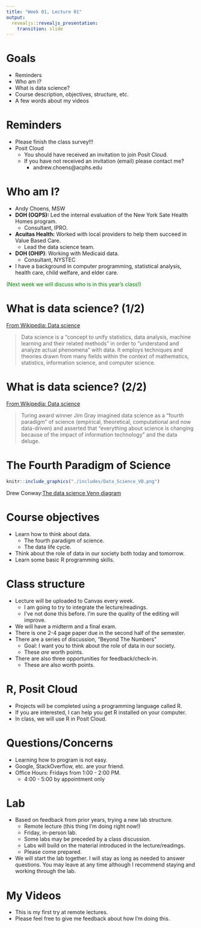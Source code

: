 ```yaml
---
title: "Week 01, Lecture 01"
output:
  revealjs::revealjs_presentation:
    transition: slide
---
```




# Goals

- Reminders
- Who am I?
- What is data science?
- Course description, objectives, structure, etc.
- A few words about my videos



# Reminders

- Please finish the class survey!!!
- Posit Cloud
    - You should have received an invitation to join Posit Cloud.
    - If you have not received an invitation (email) please contact me?
        - andrew.choens@acphs.edu



# Who am I?

- Andy Choens, MSW
- **DOH (OQPS):** Led the internal evaluation of the New York Sate Health Homes program.
    - Consultant, IPRO. 
- **Acuitas Health:** Worked with local providers to help them succeed in Value Based Care.
    - Lead the data science team.
- **DOH (OHIP)**: Working with Medicaid data.
    - Consultant, NYSTEC 
- I have a background in computer programming, statistical analysis, health care, child welfare, and elder care.

<span style="color:green">(Next week we will discuss who is in this year's class!)</span>



# What is data science? (1/2)

[From Wikipedia: Data science](https://en.wikipedia.org/wiki/Data_science)

> Data science is a "concept to unify statistics, data analysis, machine
> learning and their related methods" in order to "understand and
> analyze actual phenomena" with data. It employs techniques and
> theories drawn from many fields within the context of mathematics,
> statistics, information science, and computer science.



# What is data science? (2/2)

[From Wikipedia: Data science](https://en.wikipedia.org/wiki/Data_science)

> Turing award winner Jim Gray imagined data science as a "fourth
> paradigm" of science (empirical, theoretical, computational and now
> data-driven) and asserted that "everything about science is changing
> because of the impact of information technology" and the data
> deluge.



# The Fourth Paradigm of Science

```r
knitr::include_graphics("./includes/Data_Science_VD.png")
```

Drew Conway:[The data science Venn diagram](http://drewconway.com/zia/2013/3/26/the-data-science-venn-diagram)




# Course objectives

- Learn how to think about data.
  - The fourth paradigm of science.
  - The data life cycle.
- Think about the role of data in our society both today and tomorrow.
- Learn some basic R programming skills.



# Class structure

- Lecture will be uploaded to Canvas every week.
  - I am going to try to integrate the lecture/readings.
  - I've not done this before. I'm sure the quality of the editing will improve.
- We will have a midterm and a final exam.
- There is one 2-4 page paper due in the second half of the semester.
- There are a series of discussion, "Beyond The Numbers"
  - Goal: I want you to think about the role of data in our society.
  - These _are_ worth points.
- There are also three opportunities for feedback/check-in.
  - These are also worth points.



# R, Posit Cloud

- Projects will be completed using a programming language called R.
- If you are interested, I can help you get R installed on your
  computer.
- In class, we will use R in Posit Cloud.



# Questions/Concerns

- Learning how to program is not easy.
- Google, StackOverflow, etc. are your friend.
- Office Hours: Fridays from 1:00 - 2:00 PM.
  - 4:00 - 5:00 by appointment only



# Lab

- Based on feedback from prior years, trying a new lab structure.
  - Remote lecture (this thing I'm doing right now!)
  - Friday, in-person lab.
  - Some labs may be preceded by a class discussion.
  - Labs will build on the material introduced in the lecture/readings.
  - Please come prepared.
- We will start the lab together. I will stay as long as needed to
  answer questions. You may leave at any time although I recommend
  staying and working through the lab.



# My Videos

- This is my first try at remote lectures.
- Please feel free to give me feedback about how I'm doing this.